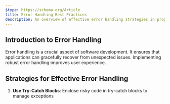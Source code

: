 ```yaml
---
$type: https://schema.org/Article
title: Error Handling Best Practices
description: An overview of effective error handling strategies in programming.
---
```


## Introduction to Error Handling

Error handling is a crucial aspect of software development. It ensures that applications can gracefully recover from unexpected issues. <Alert>Implementing robust error handling improves user experience.</Alert>

## Strategies for Effective Error Handling

1. **Use Try-Catch Blocks**: Enclose risky code in try-catch blocks to manage exceptions